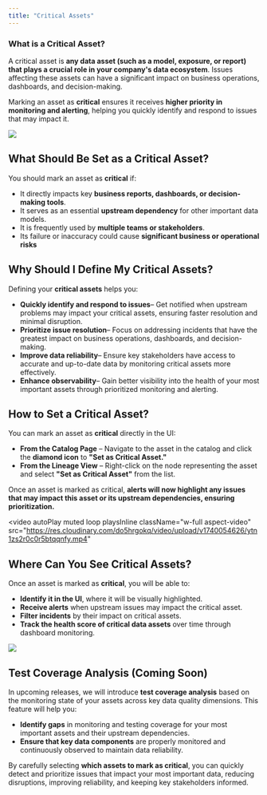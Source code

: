 ```yaml
---
title: "Critical Assets"
---
```


### **What is a Critical Asset?**

A critical asset is **any data asset (such as a model, exposure, or report) that plays a crucial role in your company's data ecosystem**. Issues affecting these assets can have a significant impact on business operations, dashboards, and decision-making.

Marking an asset as **critical** ensures it receives **higher priority in monitoring and alerting**, helping you quickly identify and respond to issues that may impact it.

<img src="https://res.cloudinary.com/do5hrgokq/image/upload/v1740054762/u2rcaavqxmaa2ctg09wz.png" />


## **What Should Be Set as a Critical Asset?**

You should mark an asset as **critical** if:

- It directly impacts key **business reports, dashboards, or decision-making tools**.
- It serves as an essential **upstream dependency** for other important data models.
- It is frequently used by **multiple teams or stakeholders**.
- Its failure or inaccuracy could cause **significant business or operational risks**

## **Why Should I Define My Critical Assets?**

Defining your **critical assets** helps you:

- **Quickly identify and respond to issues**– Get notified when upstream problems may impact your critical assets, ensuring faster resolution and minimal disruption.
- **Prioritize issue resolution**– Focus on addressing incidents that have the greatest impact on business operations, dashboards, and decision-making.
- **Improve data reliability**– Ensure key stakeholders have access to accurate and up-to-date data by monitoring critical assets more effectively.
- **Enhance observability**– Gain better visibility into the health of your most important assets through prioritized monitoring and alerting.

## **How to Set a Critical Asset?**

You can mark an asset as **critical** directly in the UI:

- **From the Catalog Page** – Navigate to the asset in the catalog and click the **diamond icon** to **"Set as Critical Asset."**
- **From the Lineage View** – Right-click on the node representing the asset and select **"Set as Critical Asset"** from the list.

Once an asset is marked as critical, **alerts will now highlight any issues that may impact this asset or its upstream dependencies, ensuring prioritization.**

<video
  autoPlay
  muted
  loop
  playsInline
  className="w-full aspect-video"
  src="https://res.cloudinary.com/do5hrgokq/video/upload/v1740054626/ytn1zs2r0c0r5btqqnfy.mp4"
></video>

## **Where Can You See Critical Assets?**

Once an asset is marked as **critical**, you will be able to:

- **Identify it in the UI**, where it will be visually highlighted.
- **Receive alerts** when upstream issues may impact the critical asset.
- **Filter incidents** by their impact on critical assets.
- **Track the health score of critical data assets** over time through dashboard monitoring.

<img src="https://res.cloudinary.com/do5hrgokq/image/upload/v1744804630/critical-asset-filter.gif" />

## **Test Coverage Analysis (Coming Soon)**

In upcoming releases, we will introduce **test coverage analysis** based on the monitoring state of your assets across key data quality dimensions. This feature will help you:

- **Identify gaps** in monitoring and testing coverage for your most important assets and their upstream dependencies.
- **Ensure that key data components** are properly monitored and continuously observed to maintain data reliability.

By carefully selecting **which assets to mark as critical**, you can quickly detect and prioritize issues that impact your most important data, reducing disruptions, improving reliability, and keeping key stakeholders informed.
